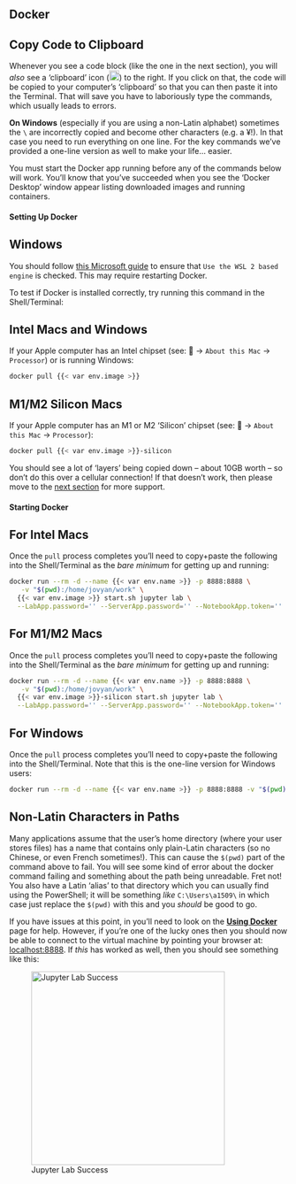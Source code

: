 
## Docker

::: {.callout-tip}
## Copy Code to Clipboard 

Whenever you see a code block (like the one in the next section), you will _also_ see a 'clipboard' icon (![Copy to Clipboard Icon](../img/copy-to-clipboard.png){height="18px"}) to the right. If you click on that, the code will be copied to your computer's 'clipboard' so that you can then paste it into the Terminal. That will save you have to laboriously type the commands, which usually leads to errors. 

**On Windows** (especially if you are using a non-Latin alphabet) sometimes the `\` are incorrectly copied and become other characters (e.g. a &#165;!). In that case you need to run everything on one line. For the key commands we've provided a one-line version as well to make your life... easier.

:::

You must start the Docker app running before any of the commands below will work. You'll know that you've succeeded when you see the 'Docker Desktop' window appear listing downloaded images and running containers.

#### Setting Up Docker

::: {.callout-warning}
## Windows 

You should follow [this Microsoft guide](https://learn.microsoft.com/en-us/windows/wsl/tutorials/wsl-containers#install-docker-desktop) to ensure that `Use the WSL 2 based engine` is checked. This may require restarting Docker.
:::

To test if Docker is installed correctly, try running this command in the Shell/Terminal:

::: {.panel-tabset}

## Intel Macs and Windows

If your Apple computer has an Intel chipset (see: &#63743; -> `About this Mac` -> `Processor`) or is running Windows:

```bash
docker pull {{< var env.image >}}
```

## M1/M2 Silicon Macs

If your Apple computer has an M1 or M2 'Silicon' chipset (see: &#63743; -> `About this Mac` -> `Processor`): 

```bash
docker pull {{< var env.image >}}-silicon
```

:::

You should see a lot of 'layers' being copied down -- about 10GB worth -- so don't do this over a cellular connection! If that doesn't work, then please move to the [next section](#deep-dive-into-setting-up-docker) for more support. 

#### Starting Docker

::: {.panel-tabset}

## For Intel Macs

Once the `pull` process completes you'll need to copy+paste the following into the Shell/Terminal as the *bare minimum* for getting up and running:

```bash
docker run --rm -d --name {{< var env.name >}} -p 8888:8888 \
   -v "$(pwd):/home/jovyan/work" \
  {{< var env.image >}} start.sh jupyter lab \
  --LabApp.password='' --ServerApp.password='' --NotebookApp.token=''
```

## For M1/M2 Macs

Once the `pull` process completes you'll need to copy+paste the following into the Shell/Terminal as the *bare minimum* for getting up and running:

```bash
docker run --rm -d --name {{< var env.name >}} -p 8888:8888 \
   -v "$(pwd):/home/jovyan/work" \
  {{< var env.image >}}-silicon start.sh jupyter lab \
  --LabApp.password='' --ServerApp.password='' --NotebookApp.token=''
```

## For Windows

Once the `pull` process completes you'll need to copy+paste the following into the Shell/Terminal. Note that this is the one-line version for Windows users:

```bash
docker run --rm -d --name {{< var env.name >}} -p 8888:8888 -v "$(pwd):/home/jovyan/work" {{< var env.image >}} start.sh jupyter lab --LabApp.password='' --ServerApp.password='' --NotebookApp.token=''
```

::: {.callout-warning}
## Non-Latin Characters in Paths

Many applications assume that the user's home directory (where your user stores files) has a name that contains only plain-Latin characters (so no Chinese, or even French sometimes!). This can cause the `$(pwd)` part of the command above to fail. You will see some kind of error about the docker command failing and something about the path being unreadable. Fret not! You also have a Latin 'alias' to that directory which you can usually find using the PowerShell; it will be something *like* `C:\Users\a1509\` in which case just replace the `$(pwd)` with this and you *should* be good to go.

:::

:::

If you have issues at this point, in you'll need to look on the [**Using Docker**](../docker/index.qmd#installing) page for help. However, if you're one of the lucky ones then you should now be able to connect to the virtual machine by pointing your browser at: [localhost:8888](http://localhost:8888/lab/). If _this_ has worked as well, then you should see something like this:

![Jupyter Lab Success](../img/Jupyter_Lab.png){height="350px"}

